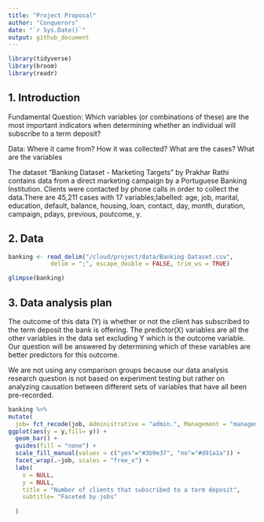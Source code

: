 ```yaml
---
title: "Project Proposal"
author: "Conquerors"
date: "`r Sys.Date()`"
output: github_document
---
```


```r
library(tidyverse)
library(broom)
library(readr)
```

## 1. Introduction

Fundamental Question: Which variables (or combinations of these) are the most important indicators when determining whether an individual will subscribe to a term deposit?

Data:
Where it came from?
How it was collected?
What are the cases?
What are the variables

The dataset "Banking Dataset - Marketing Targets" by Prakhar Rathi contains data  from a direct marketing campaign by a Portuguese Banking Institution. Clients were contacted by phone calls in order to collect the data.There are 45,211 cases with 17 variables;labelled: age, job, marital, education, default, balance, housing, loan, contact, day, month, duration, campaign, pdays, previous, poutcome, y.

## 2. Data

```r

banking <- read_delim("/cloud/project/data/Banking Dataset.csv",
            delim = ";", escape_double = FALSE, trim_ws = TRUE)

glimpse(banking)

```


## 3. Data analysis plan

The outcome of this data (Y) is whether or not the client has subscribed to the term deposit the bank is offering. The predictor(X) variables are all the other variables in the data set excluding Y which is the outcome variable. Our question will be answered by determining which of these variables are better predictors for this outcome.

We are not using any comparison groups because our data analysis research question is not based on experiment testing but rather on analyzing causation between different sets of variables that have all been pre-recorded. 


```r
banking %>%
mutate(
  job= fct_recode(job, Administrative = "admin.", Management = "management", Entrepreneur= "entrepreneur", `Blue Collar` = "blue-collar", Housemaid = "housemaid", Technician = "technician" , Services = "services", Student = "student" , `Self Employed`= "self-employed", Unemployed = "unemployed", Unknown= "unknown", Retred = "retired" )) %>%
ggplot(aes(y = y,fill= y)) +
  geom_bar() +
  guides(fill = "none") +
  scale_fill_manual(values = c("yes"="#3b9e37", "no"="#d91a1a")) +
  facet_wrap(.~job, scales = "free_x") +
  labs(
    x = NULL,
    y = NULL,
    title = "Number of clients that subscribed to a term deposit",
    subtitle= "Faceted by jobs"
    
  )
```



```r
```
